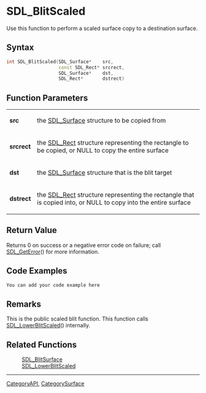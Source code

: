 
= SDL_BlitScaled =
Use this function to perform a scaled surface copy to a destination surface.


== Syntax ==
<syntaxhighlight lang='c++'>
int SDL_BlitScaled(SDL_Surface*    src,
                   const SDL_Rect* srcrect,
                   SDL_Surface*    dst,
                   SDL_Rect*       dstrect)
</syntaxhighlight>

== Function Parameters ==
{|
|'''src'''
|the [[SDL_Surface]] structure to be copied from
|-
|'''srcrect'''
|the [[SDL_Rect]] structure representing the rectangle to be copied, or NULL to copy the entire surface
|-
|'''dst'''
|the [[SDL_Surface]] structure that is the blit target
|-
|'''dstrect'''
|the [[SDL_Rect]] structure representing the rectangle that is copied into, or NULL to copy into the entire surface
|}

== Return Value ==
Returns 0 on success or a negative error code on failure; call [[SDL_GetError]]() for more information.

== Code Examples ==
<syntaxhighlight lang='c++'>
You can add your code example here
</syntaxhighlight>

== Remarks ==
This is the public scaled blit function.  This function calls [[SDL_LowerBlitScaled]]() internally.

== Related Functions ==
:[[SDL_BlitSurface]]
:[[SDL_LowerBlitScaled]]

----
[[CategoryAPI]], [[CategorySurface]]
